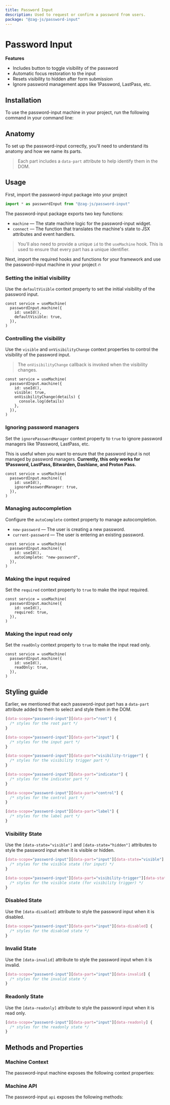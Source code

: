 ```yaml
---
title: Password Input
description: Used to request or confirm a password from users.
package: "@zag-js/password-input"
---
```


# Password Input

<Resources pkg="@zag-js/password-input" />

<Showcase id="PasswordInput" />

**Features**

- Includes button to toggle visibility of the password
- Automatic focus restoration to the input
- Resets visibility to hidden after form submission
- Ignore password management apps like 1Password, LastPass, etc.

## Installation

To use the password-input machine in your project, run the following command in
your command line:

<CodeSnippet id="password-input/installation.mdx" />

## Anatomy

To set up the password-input correctly, you'll need to understand its anatomy
and how we name its parts.

> Each part includes a `data-part` attribute to help identify them in the DOM.

<Anatomy id="password-input" />

## Usage

First, import the password-input package into your project

```jsx
import * as passwordInput from "@zag-js/password-input"
```

The password-input package exports two key functions:

- `machine` — The state machine logic for the password-input widget.
- `connect` — The function that translates the machine's state to JSX attributes
  and event handlers.

> You'll also need to provide a unique `id` to the `useMachine` hook. This is
> used to ensure that every part has a unique identifier.

Next, import the required hooks and functions for your framework and use the
password-input machine in your project 🔥

<CodeSnippet id="password-input/usage.mdx" />

### Setting the initial visibility

Use the `defaultVisible` context property to set the initial visibility of the
password input.

```tsx {4}
const service = useMachine(
  passwordInput.machine({
    id: useId(),
    defaultVisible: true,
  }),
)
```

### Controlling the visibility

Use the `visible` and `onVisibilityChange` context properties to control the
visibility of the password input.

> The `onVisibilityChange` callback is invoked when the visibility changes.

```tsx {4-6}
const service = useMachine(
  passwordInput.machine({
    id: useId(),
    visible: true,
    onVisibilityChange(details) {
      console.log(details)
    },
  }),
)
```

### Ignoring password managers

Set the `ignorePasswordManager` context property to `true` to ignore password
managers like 1Password, LastPass, etc.

This is useful when you want to ensure that the password input is not managed by
password managers. **Currently, this only works for 1Password, LastPass,
Bitwarden, Dashlane, and Proton Pass.**

```tsx {4}
const service = useMachine(
  passwordInput.machine({
    id: useId(),
    ignorePasswordManager: true,
  }),
)
```

### Managing autocompletion

Configure the `autoComplete` context property to manage autocompletion.

- `new-password` — The user is creating a new password.
- `current-password` — The user is entering an existing password.

```tsx {4}
const service = useMachine(
  passwordInput.machine({
    id: useId(),
    autoComplete: "new-password",
  }),
)
```

### Making the input required

Set the `required` context property to `true` to make the input required.

```tsx {4}
const service = useMachine(
  passwordInput.machine({
    id: useId(),
    required: true,
  }),
)
```

### Making the input read only

Set the `readOnly` context property to `true` to make the input read only.

```tsx {4}
const service = useMachine(
  passwordInput.machine({
    id: useId(),
    readOnly: true,
  }),
)
```

## Styling guide

Earlier, we mentioned that each password-input part has a `data-part` attribute
added to them to select and style them in the DOM.

```css
[data-scope="password-input"][data-part="root"] {
  /* styles for the root part */
}

[data-scope="password-input"][data-part="input"] {
  /* styles for the input part */
}

[data-scope="password-input"][data-part="visibility-trigger"] {
  /* styles for the visibility trigger part */
}

[data-scope="password-input"][data-part="indicator"] {
  /* styles for the indicator part */
}

[data-scope="password-input"][data-part="control"] {
  /* styles for the control part */
}

[data-scope="password-input"][data-part="label"] {
  /* styles for the label part */
}
```

### Visibility State

Use the `[data-state="visible"]` and `[data-state="hidden"]` attributes to style
the password input when it is visible or hidden.

```css
[data-scope="password-input"][data-part="input"][data-state="visible"] {
  /* styles for the visible state (for input) */
}

[data-scope="password-input"][data-part="visibility-trigger"][data-state="visible"] {
  /* styles for the visible state (for visibility trigger) */
}
```

### Disabled State

Use the `[data-disabled]` attribute to style the password input when it is
disabled.

```css
[data-scope="password-input"][data-part="input"][data-disabled] {
  /* styles for the disabled state */
}
```

### Invalid State

Use the `[data-invalid]` attribute to style the password input when it is
invalid.

```css
[data-scope="password-input"][data-part="input"][data-invalid] {
  /* styles for the invalid state */
}
```

### Readonly State

Use the `[data-readonly]` attribute to style the password input when it is read
only.

```css
[data-scope="password-input"][data-part="input"][data-readonly] {
  /* styles for the readonly state */
}
```

## Methods and Properties

### Machine Context

The password-input machine exposes the following context properties:

<ContextTable name="password-input" />

### Machine API

The password-input `api` exposes the following methods:

<ApiTable name="password-input" />
